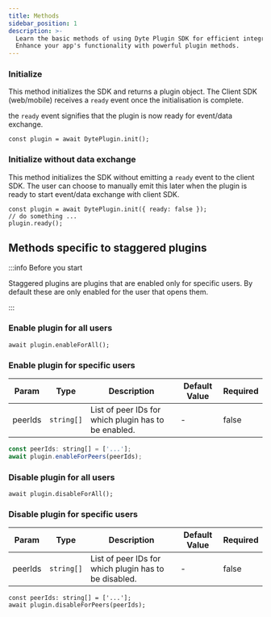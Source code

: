 ```yaml
---
title: Methods
sidebar_position: 1
description: >-
  Learn the basic methods of using Dyte Plugin SDK for efficient integration.
  Enhance your app's functionality with powerful plugin methods.
---
```


### Initialize

This method initializes the SDK and returns a plugin object. The Client SDK
(web/mobile) receives a `ready` event once the initialisation is complete.

the `ready` event signifies that the plugin is now ready for event/data
exchange.

```tsx
const plugin = await DytePlugin.init();
```

### Initialize without data exchange

This method initializes the SDK without emitting a `ready` event to the client
SDK. The user can choose to manually emit this later when the plugin is ready to
start event/data exchange with client SDK.

```tsx
const plugin = await DytePlugin.init({ ready: false });
// do something ...
plugin.ready();
```

## Methods specific to staggered plugins

:::info Before you start

Staggered plugins are plugins that are enabled only for specific users. By
default these are only enabled for the user that opens them.

:::

### Enable plugin for all users

```tsx
await plugin.enableForAll();
```

### Enable plugin for specific users

| Param   | Type       | Description                                          | Default Value | Required |
| ------- | ---------- | ---------------------------------------------------- | ------------- | -------- |
| peerIds | `string[]` | List of peer IDs for which plugin has to be enabled. | -             | false    |

```jsx
const peerIds: string[] = ['...'];
await plugin.enableForPeers(peerIds);
```

### Disable plugin for all users

```tsx
await plugin.disableForAll();
```

### Disable plugin for specific users

| Param   | Type       | Description                                           | Default Value | Required |
| ------- | ---------- | ----------------------------------------------------- | ------------- | -------- |
| peerIds | `string[]` | List of peer IDs for which plugin has to be disabled. | -             | false    |

```tsx
const peerIds: string[] = ['...'];
await plugin.disableForPeers(peerIds);
```

<head>
  <title>Plugin SDK Methods</title>
  <meta
    name="description"
    content="Learn the basic methods of using Dyte Plugin SDK for efficient integration. Enhance your app's functionality with powerful plugin methods."
  />
</head>
